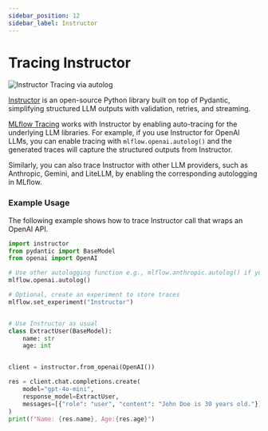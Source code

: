```yaml
---
sidebar_position: 12
sidebar_label: Instructor
---
```



# Tracing Instructor

![Instructor Tracing via autolog](/images/llms/tracing/instructor-tracing.png)

[Instructor](https://python.useinstructor.com/) is an open-source Python library built on top of Pydantic, simplifying structured LLM outputs with validation, retries, and streaming.

[MLflow Tracing](/genai/tracing) works with Instructor by enabling auto-tracing for the underlying LLM libraries. For example, if you use Instructor for OpenAI LLMs, you can enable tracing with `mlflow.openai.autolog()` and the generated traces will capture the structured outputs from Instructor.

Similarly, you can also trace Instructor with other LLM providers, such as Anthropic, Gemini, and LiteLLM, by enabling the corresponding autologging in MLflow.

### Example Usage

The following example shows how to trace Instructor call that wraps an OpenAI API.

```python
import instructor
from pydantic import BaseModel
from openai import OpenAI

# Use other autologging function e.g., mlflow.anthropic.autolog() if you are using Instructor with different LLM providers
mlflow.openai.autolog()

# Optional, create an experiment to store traces
mlflow.set_experiment("Instructor")


# Use Instructor as usual
class ExtractUser(BaseModel):
    name: str
    age: int


client = instructor.from_openai(OpenAI())

res = client.chat.completions.create(
    model="gpt-4o-mini",
    response_model=ExtractUser,
    messages=[{"role": "user", "content": "John Doe is 30 years old."}],
)
print(f"Name: {res.name}, Age:{res.age}")
```